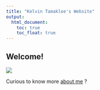 ```yaml
---
title: "Kelvin Tamakloe's Website"
output: 
  html_document:
    toc: true
    toc_float: true
---
```


## Welcome!

![](/Users/KelDel07/Documents/Columbia/Lecture Materials/3 - Fall 2021/Data Science I/KelDel07i.github.io/Images/PDE.gif)

Curious to know more [about me](about.html) ?